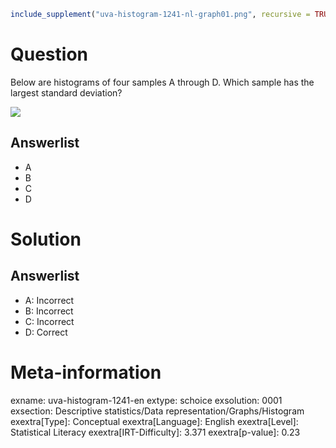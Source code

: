 ```r
include_supplement("uva-histogram-1241-nl-graph01.png", recursive = TRUE)
```

Question
========

Below are histograms of four samples A through D. Which sample has the largest standard deviation?

![](uva-histogram-1241-nl-graph01.png)

Answerlist
----------

* A
* B
* C
* D

Solution
========

Answerlist
----------

* A: Incorrect
* B: Incorrect
* C: Incorrect
* D: Correct

Meta-information
================
exname: uva-histogram-1241-en
extype: schoice
exsolution: 0001
exsection: Descriptive statistics/Data representation/Graphs/Histogram
exextra[Type]: Conceptual
exextra[Language]: English
exextra[Level]: Statistical Literacy
exextra[IRT-Difficulty]: 3.371
exextra[p-value]: 0.23
